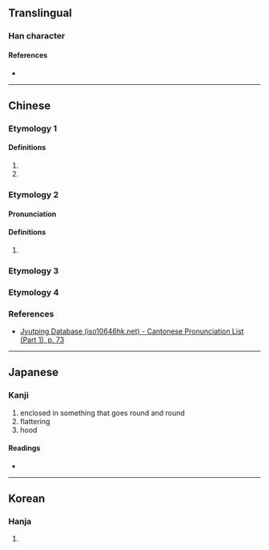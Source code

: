 {{character info}}
==Translingual==

===Han character===
{{Han char|rn=23|rad=匸|as=06|sn=8|four=71716|canj=SOMR|ids=⿷匚合}}

====References====
* {{Han ref|kx=0155.070|dkj=02683|dj=0347.190|hdz=10085.140|uh=533C|ud=21308|bh=CBD8|bd=52184}}

----

==Chinese==
{{zh-forms|alt=𢈈,匌}}

=== Etymology 1 ===
{{zh-pron
|m=kē,ǎn,1nb=Mainland,2nb=Taiwan
|c=hap1,am2,o1
|mc=y
|oc=y
|cat=
}}

====Definitions====
{{zh-hanzi}}

# {{zh-used|匼匝}}
# {{zh-used|阿匼}}

=== Etymology 2 ===
====Pronunciation====
{{zh-pron
|m=ōu
|c=o1
|cat=
}}

====Definitions====
{{zh-hanzi}}

# {{surname|zh}}

=== Etymology 3 ===
{{zh-see|帢|v}}

=== Etymology 4 ===
{{zh-see|区|v}}

===References===
* [http://www.iso10646hk.net/jp/document/download.jsp Jyutping Database (iso10646hk.net) - Cantonese Pronunciation List (Part 1), p. 73]

----

==Japanese==

===Kanji===
{{ja-kanji|grade=|rs=匸06}}

# enclosed in something that goes round and round
# flattering
# hood

====Readings====
* {{ja-readings|on=あん,おん, こう|kun=こびへつら-う, めぐ-る,めぐるさま}}

----

==Korean==

===Hanja===
{{ko-hanja|hangeul=압|rv=ap|mr=ap}}

# {{rfdef|ko|sort=匸06}}